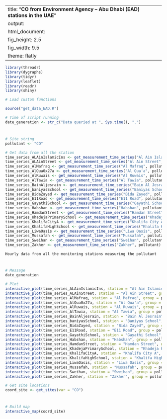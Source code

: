 
---
title: "**CO from Environment Agency – Abu Dhabi (EAD) stations in the UAE**"
output:
  html_document:
    fig_height: 2.5
    fig_width: 9.5
    theme: flatly
---

```{r set_up, message = FALSE, echo = FALSE, warning = FALSE}
library(threadr)
library(dygraphs)
library(tidyr)
library(leaflet)
library(readr)
library(shiny)

# Load custom functions

source("get_data_EAD.R")

# Time of script running
date_generation <- str_c("Data queried at ", Sys.time(), ".")
```
# 

## 
```{r import_data, message = FALSE, echo = FALSE, results = "hide", cache = TRUE, warning = FALSE}

# Site string
pollutant <- "CO"

# Get data from all the station
time_series_ALAinIslamicIns <- get_measurement_time_series("Al Ain Islamic Ins", pollutant)
time_series_ALAinStreet <- get_measurement_time_series("Al Ain Street", pollutant)
time_series_AlMafraq <- get_measurement_time_series("Al Mafraq", pollutant)
time_series_AlQua0x27a <- get_measurement_time_series("Al Qua'a", pollutant)
time_series_AlRuwais <- get_measurement_time_series("Al Ruwais", pollutant)
time_series_AlTawia <- get_measurement_time_series("Al Tawia", pollutant)
time_series_BainAljesrain <- get_measurement_time_series("Bain Al Jesrain", pollutant)
time_series_baniyasSchool <- get_measurement_time_series("Baniyas School", pollutant)
time_series_BidaZayed <- get_measurement_time_series("Bida Zayed", pollutant)
time_series_E11Road <- get_measurement_time_series("E11 Road", pollutant)
time_series_GayathiSchool <- get_measurement_time_series("Gayathi School", pollutant)
time_series_Habshan <- get_measurement_time_series("Habshan", pollutant)
time_series_HamdanStreet <- get_measurement_time_series("Hamdan Street", pollutant)
time_series_KhadejaPrimarySchool <- get_measurement_time_series("Khadeja Primary School", pollutant)
time_series_KhalifaCityA <- get_measurement_time_series("Khalifa City A", pollutant)
time_series_KhalifaHighSchool <- get_measurement_time_series("Khalifa High School", pollutant)
time_series_LiwaOasis <- get_measurement_time_series("Liwa Oasis", pollutant)
time_series_Mussafah <- get_measurement_time_series("Mussafah", pollutant)
time_series_Sweihan <- get_measurement_time_series("Sweihan", pollutant)
time_series_Zakher <- get_measurement_time_series("Zakher", pollutant)
```

 `Hourly data from all the monitoring stations measuring the pollutant`
 
# 

## 

```{r plot_NCMS_NO2, echo = FALSE, cache = TRUE}
# Message
date_generation

# Plot
interactive_plot(time_series_ALAinIslamicIns, station = "Al Ain Islamic Ins", group =   pollutant, pollu="CO")
interactive_plot(time_series_ALAinStreet, station = "Al Ain Street", group = pollutant, pollu="CO")
interactive_plot(time_series_AlMafraq, station = "Al Mafraq", group = pollutant, pollu="CO")
interactive_plot(time_series_AlQua0x27a, station = "Al Qua'a", group = pollutant, pollu="CO")
interactive_plot(time_series_AlRuwais, station = "Al Ruwais", group = pollutant, pollu="CO")
interactive_plot(time_series_AlTawia, station = "Al Tawia", group = pollutant, pollu="CO")
interactive_plot(time_series_BainAljesrain, station = "Bain Al Jesrain", group = pollutant, pollu="CO")
interactive_plot(time_series_baniyasSchool, station = "Baniyas School", group = pollutant, pollu="CO")
interactive_plot(time_series_BidaZayed, station = "Bida Zayed", group = pollutant, pollu="CO")
interactive_plot(time_series_E11Road, station = "E11 Road", group = pollutant, pollu="CO")
interactive_plot(time_series_GayathiSchool, station = "Gayathi School", group = pollutant, pollu="CO")
interactive_plot(time_series_Habshan, station = "Habshan", group = pollutant, pollu="CO")
interactive_plot(time_series_HamdanStreet, station = "Hamdan Street", group = pollutant, pollu="CO")
interactive_plot(time_series_KhadejaPrimarySchool, station = "Khadeja Primary School", group = pollutant, pollu="CO")
interactive_plot(time_series_KhalifaCityA, station = "Khalifa City A", group = pollutant, pollu="CO")
interactive_plot(time_series_KhalifaHighSchool, station = "Khalifa High School", group =pollutant, pollu="CO")
interactive_plot(time_series_LiwaOasis, station = "Liwa Oasis", group = pollutant, pollu="CO")
interactive_plot(time_series_Mussafah, station = "Mussafah", group = pollutant, pollu="CO")
interactive_plot(time_series_Sweihan, station = "Sweihan", group = pollutant, pollu="CO")
interactive_plot(time_series_Zakher, station = "Zakher", group = pollutant, pollu="CO")

```


```{r import_data_for_map, message = FALSE, echo = FALSE, results = "hide", cache = TRUE}
# Get site locations
coord_site <- get_sites(var = "CO")

```
#
 
##

```{r map, fig.height = 8, echo = FALSE, message = FALSE, cache = TRUE}
# Build map
interactive_map(coord_site)
```

 
 